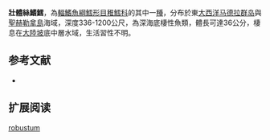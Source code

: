{{Speciesbox
| name = 壯體絲鰭鱈
| image = 
| image_width = 250px
| status = NE
| status_system = iucn3.1
| trend = unknow
| genus = Laemonema
| species = robustum
| authority = [[Johnson|Johnson]], 1862
| synonyms = 
}}
'''壯體絲鰭鱈'''，為[[輻鰭魚綱|輻鰭魚綱]][[鱈形目|鱈形目]][[稚鱈科|稚鱈科]]的其中一[[種|種]]，分布於東[[大西洋|大西洋]][[马德拉群岛|马德拉群岛]]與[[聖赫勒拿島|聖赫勒拿島]]海域，深度336-1200公尺，為深海底棲性魚類，體長可達36公分，棲息在[[大陸坡|大陸坡]]底中層水域，生活習性不明。

==参考文献==
*{{FishBase_species|genus=Laemonema|species=robustum|year=2016|month=1}}

== 扩展阅读 ==
{{refbegin}}
{{wikispecies-inline|Laemonema robustum|壯體絲鰭鱈}}
{{refend}}
{{Taxonbar|from=Q2372522}}

[[Category:絲鰭鱈屬|robustum]]


{{鱈形目小作品}}